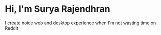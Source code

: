 # Hi, I'm Surya Rajendhran

I create noice web and desktop experience when I'm not wasting time on Reddit
